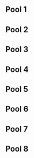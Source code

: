 {{DISPLAYTITLE:McGill Monthly 2: Singles Pools}}
{{tabs static
|name1=Overview
|link1=McGill Monthly/2
|name2=Singles Bracket
|link2=McGill Monthly/2/Singles Bracket
|name3=Singles Pools
|link3=McGill Monthly/2/Singles Pools
|name4=Doubles Bracket
|link4=McGill Monthly/2/Doubles Bracket
|This=3
}}

==Pool 1==
<!-- Generated with http://tournament-nub.rhcloud.com/rrtoliquipedia name=mgm2p1 -->

{{PlayerCrossTable
|cell-width=100
|doublerounded=false
|displaystats=true


|player1=SAUS |player1flag=ca |player1char=link |player1link= |player1bg=up |player1_w= |player1_l=
|player2=Moonpanda |player2flag=us |player2char=sheik |player2link= |player2bg=up |player2_w= |player2_l=
|player3=Stone |player3flag=ca |player3char= |player3link= |player3bg=up |player3_w= |player3_l=
|player4=TG |player4flag=ca |player4char= |player4link= |player4bg= |player4_w= |player4_l=
|player5=Lapopo |player5flag=us |player5char=sheik |player5link= |player5bg= |player5_w= |player5_l=
|player6=Peep |player6flag=ca |player6char= |player6link= |player6bg= |player6_w= |player6_l=

<!--Games of Player 1-->
|1vs2result=2 |1vs2resultvs=0
|1vs3result=2 |1vs3resultvs=0
|1vs4result=2 |1vs4resultvs=0
|1vs5result=2 |1vs5resultvs=0
|1vs6result=2 |1vs6resultvs=0
<!--Games of Player 2-->
|2vs3result=2 |2vs3resultvs=0
|2vs4result=2 |2vs4resultvs=0
|2vs5result=2 |2vs5resultvs=1
|2vs6result=2 |2vs6resultvs=0
<!--Games of Player 3-->
|3vs4result=2 |3vs4resultvs=0
|3vs5result=2 |3vs5resultvs=1
|3vs6result=2 |3vs6resultvs=0
<!--Games of Player 4-->
|4vs5result=0 |4vs5resultvs=2
|4vs6result=2 |4vs6resultvs=0
<!--Games of Player 5-->
|5vs6result=2 |5vs6resultvs=0

}}

==Pool 2==
<!-- Generated with http://tournament-nub.rhcloud.com/rrtoliquipedia name=mgm2p2 -->

{{PlayerCrossTable
|cell-width=100
|doublerounded=false
|displaystats=true


|player1=Chester01 |player1flag=ca |player1char=fox |player1link= |player1bg=up |player1_w= |player1_l=
|player2=Yogi |player2flag=ca |player2char=fox |player2link= |player2bg=up |player2_w= |player2_l=
|player3=Rice |player3flag=ca |player3char=marth |player3link= |player3bg=up |player3_w= |player3_l=
|player4=Axel |player4flag=ca |player4char=falco |player4link= |player4bg= |player4_w= |player4_l=
|player5=Bukkake |player5flag=ca |player5char= |player5link= |player5bg= |player5_w= |player5_l=
|player6=Commander |player6flag=ca |player6char= |player6link= |player6bg= |player6_w= |player6_l=
|player7=Chop |player7flag=ca |player7char= |player7link= |player7bg= |player7_w= |player7_l=

<!--Games of Player 1-->
|1vs2result=2 |1vs2resultvs=1
|1vs3result=2 |1vs3resultvs=0
|1vs4result=2 |1vs4resultvs=0
|1vs5result=2 |1vs5resultvs=0
|1vs6result=2 |1vs6resultvs=0
|1vs7result=2 |1vs7resultvs=0
<!--Games of Player 2-->
|2vs3result=2 |2vs3resultvs=0
|2vs4result=2 |2vs4resultvs=0
|2vs5result=2 |2vs5resultvs=1
|2vs6result=2 |2vs6resultvs=0
|2vs7result=2 |2vs7resultvs=0
<!--Games of Player 3-->
|3vs4result=2 |3vs4resultvs=0
|3vs5result=2 |3vs5resultvs=0
|3vs6result=2 |3vs6resultvs=0
|3vs7result=2 |3vs7resultvs=0
<!--Games of Player 4-->
|4vs5result=2 |4vs5resultvs=0
|4vs6result=2 |4vs6resultvs=0
|4vs7result=2 |4vs7resultvs=0
<!--Games of Player 5-->
|5vs6result=2 |5vs6resultvs=0
|5vs7result=2 |5vs7resultvs=1
<!--Games of Player 6-->
|6vs7result=2 |6vs7resultvs=1

}}

==Pool 3==
<!-- Generated with http://tournament-nub.rhcloud.com/rrtoliquipedia name=mgm2p3 -->

{{PlayerCrossTable
|cell-width=100
|doublerounded=false
|displaystats=true


|player1=Cemo |player1flag=ca |player1char=ic |player1link= |player1bg=up |player1_w= |player1_l=
|player2=GoDiegoGo |player2flag=ve |player2char=falco |player2link= |player2bg=up |player2_w= |player2_l=
|player3=Alan |player3flag=ca |player3char=luigi |player3link= |player3bg=up |player3_w= |player3_l=
|player4=Kratos |player4flag=ca |player4char= |player4link= |player4bg= |player4_w= |player4_l=
|player5=!Ape |player5flag=ca |player5char= |player5link= |player5bg= |player5_w= |player5_l=

<!--Games of Player 1-->
|1vs2result=2 |1vs2resultvs=0
|1vs3result=2 |1vs3resultvs=0
|1vs4result=2 |1vs4resultvs=0
|1vs5result=2 |1vs5resultvs=0
<!--Games of Player 2-->
|2vs3result=2 |2vs3resultvs=0
|2vs4result=2 |2vs4resultvs=0
|2vs5result=2 |2vs5resultvs=0
<!--Games of Player 3-->
|3vs4result=2 |3vs4resultvs=0
|3vs5result=2 |3vs5resultvs=0
<!--Games of Player 4-->
|4vs5result=2 |4vs5resultvs=0

}}

==Pool 4==
<!-- Generated with http://tournament-nub.rhcloud.com/rrtoliquipedia name=mgm2p4 -->

{{PlayerCrossTable
|cell-width=100
|doublerounded=false
|displaystats=true


|player1=Ministry |player1flag=ca |player1char=sheik |player1link= |player1bg=up |player1_w= |player1_l=
|player2=Xuna |player2flag=ca |player2char=fox |player2link= |player2bg=up |player2_w= |player2_l=
|player3=Tranimal |player3flag=ca |player3char=sheik |player3link= |player3bg=up |player3_w= |player3_l=
|player4=PHD |player4flag=ca |player4char= |player4link= |player4bg= |player4_w= |player4_l=
|player5=Sumaki |player5flag=ca |player5char= |player5link= |player5bg= |player5_w= |player5_l=
|player6=Hero |player6flag=ca |player6char= |player6link= |player6bg= |player6_w= |player6_l=

<!--Games of Player 1-->
|1vs2result=2 |1vs2resultvs=0
|1vs3result=1 |1vs3resultvs=2
|1vs4result=2 |1vs4resultvs=0
|1vs5result=2 |1vs5resultvs=1
|1vs6result=2 |1vs6resultvs=0
<!--Games of Player 2-->
|2vs3result=2 |2vs3resultvs=1
|2vs4result=2 |2vs4resultvs=0
|2vs5result=2 |2vs5resultvs=1
|2vs6result=2 |2vs6resultvs=0
<!--Games of Player 3-->
|3vs4result=2 |3vs4resultvs=0
|3vs5result=2 |3vs5resultvs=0
|3vs6result=2 |3vs6resultvs=0
<!--Games of Player 4-->
|4vs5result=0 |4vs5resultvs=2
|4vs6result=0 |4vs6resultvs=2
<!--Games of Player 5-->
|5vs6result=2 |5vs6resultvs=1

}}

==Pool 5==
<!-- Generated with http://tournament-nub.rhcloud.com/rrtoliquipedia name=mgm2p5 -->

{{PlayerCrossTable
|cell-width=100
|doublerounded=false
|displaystats=true


|player1=Waz |player1flag=ca |player1char=sheik |player1link= |player1bg=up |player1_w= |player1_l=
|player2=Flood |player2flag=ca |player2char=peach |player2link= |player2bg=up |player2_w= |player2_l=
|player3=TM |player3flag=ca |player3char=peach |player3link= |player3bg=up |player3_w= |player3_l=
|player4=JROC |player4flag=ca |player4char= |player4link= |player4bg= |player4_w= |player4_l=
|player5=Miko |player5flag=ca |player5char= |player5link= |player5bg= |player5_w= |player5_l=
|player6=Albatross |player6flag=ca |player6char= |player6link= |player6bg= |player6_w= |player6_l=

<!--Games of Player 1-->
|1vs2result=0 |1vs2resultvs=2
|1vs3result=2 |1vs3resultvs=0
|1vs4result=2 |1vs4resultvs=0
|1vs5result=2 |1vs5resultvs=0
|1vs6result=2 |1vs6resultvs=0
<!--Games of Player 2-->
|2vs3result=0 |2vs3resultvs=2
|2vs4result=2 |2vs4resultvs=0
|2vs5result=2 |2vs5resultvs=0
|2vs6result=2 |2vs6resultvs=0
<!--Games of Player 3-->
|3vs4result=2 |3vs4resultvs=0
|3vs5result=2 |3vs5resultvs=0
|3vs6result=2 |3vs6resultvs=0
<!--Games of Player 4-->
|4vs5result=2 |4vs5resultvs=0
|4vs6result=2 |4vs6resultvs=0
<!--Games of Player 5-->
|5vs6result=0 |5vs6resultvs=2

}}

==Pool 6==
<!-- Generated with http://tournament-nub.rhcloud.com/rrtoliquipedia name=mgm2p6 -->

{{PlayerCrossTable
|cell-width=100
|doublerounded=false
|displaystats=true


|player1=Kyle |player1flag=br |player1char=peach |player1link= |player1bg=up |player1_w= |player1_l=
|player2=Jager |player2flag=us |player2char=fox |player2link= |player2bg=up |player2_w= |player2_l=
|player3=Testrider |player3flag=ca |player3char=sheik |player3link= |player3bg=up |player3_w= |player3_l=
|player4=Mook |player4flag=ca |player4char= |player4link= |player4bg= |player4_w= |player4_l=
|player5=Broseidon |player5flag=ca |player5char= |player5link= |player5bg= |player5_w= |player5_l=
|player6=Kev |player6flag=ca |player6char=luigi |player6link= |player6bg= |player6_w= |player6_l=

<!--Games of Player 1-->
|1vs2result=2 |1vs2resultvs=0
|1vs3result=2 |1vs3resultvs=0
|1vs4result=2 |1vs4resultvs=0
|1vs5result=2 |1vs5resultvs=0
|1vs6result=2 |1vs6resultvs=0
<!--Games of Player 2-->
|2vs3result=2 |2vs3resultvs=0
|2vs4result=2 |2vs4resultvs=0
|2vs5result=2 |2vs5resultvs=0
|2vs6result=2 |2vs6resultvs=0
<!--Games of Player 3-->
|3vs4result=2 |3vs4resultvs=0
|3vs5result=2 |3vs5resultvs=0
|3vs6result=2 |3vs6resultvs=0
<!--Games of Player 4-->
|4vs5result=0 |4vs5resultvs=2
|4vs6result=0 |4vs6resultvs=2
<!--Games of Player 5-->
|5vs6result=2 |5vs6resultvs=0

}}

==Pool 7==
<!-- Generated with http://tournament-nub.rhcloud.com/rrtoliquipedia name=mgm2p7 -->

{{PlayerCrossTable
|cell-width=100
|doublerounded=false
|displaystats=true


|player1=Sauc3 |player1flag=ca |player1char=fox |player1link= |player1bg=up |player1_w= |player1_l=
|player2=ZergG |player2flag=ca |player2char=fox |player2link= |player2bg=up |player2_w= |player2_l=
|player3=Vane |player3flag=ca |player3char=cf |player3link= |player3bg= |player3_w= |player3_l=
|player4=Lafungo |player4flag=us |player4char=ganondorf |player4link= |player4bg= |player4_w= |player4_l=
|player5=Baz |player5flag=ca |player5char=ganondorf |player5link= |player5bg= |player5_w= |player5_l=
|player6=Shlomer |player6flag=ca |player6char=marth |player6link= |player6bg= |player6_w= |player6_l=
|player7=Gabe |player7flag=ca |player7char=marth |player7link= |player7bg=up |player7_w= |player7_l=

<!--Games of Player 1-->
|1vs2result=2 |1vs2resultvs=0
|1vs3result=2 |1vs3resultvs=0
|1vs4result=2 |1vs4resultvs=0
|1vs5result=2 |1vs5resultvs=0
|1vs6result=2 |1vs6resultvs=0
|1vs7result=2 |1vs7resultvs=0
<!--Games of Player 2-->
|2vs3result=1 |2vs3resultvs=2
|2vs4result=2 |2vs4resultvs=0
|2vs5result=2 |2vs5resultvs=0
|2vs6result=2 |2vs6resultvs=0
|2vs7result=2 |2vs7resultvs=1
<!--Games of Player 3-->
|3vs4result=2 |3vs4resultvs=0
|3vs5result=2 |3vs5resultvs=0
|3vs6result=2 |3vs6resultvs=1
|3vs7result=1 |3vs7resultvs=2
<!--Games of Player 4-->
|4vs5result=2 |4vs5resultvs=0
|4vs6result=2 |4vs6resultvs=1
|4vs7result=0 |4vs7resultvs=2
<!--Games of Player 5-->
|5vs6result=2 |5vs6resultvs=1
|5vs7result=0 |5vs7resultvs=2
<!--Games of Player 6-->
|6vs7result=0 |6vs7resultvs=2

}}

==Pool 8==
<!-- Generated with http://tournament-nub.rhcloud.com/rrtoliquipedia name=mgm2p8 -->

{{PlayerCrossTable
|cell-width=100
|doublerounded=false
|displaystats=true


|player1=Handsome Tom |player1flag=ca |player1char=jigglypuff |player1link= |player1bg=up |player1_w= |player1_l=
|player2=Vanitas |player2flag=ca |player2char=ic |player2link= |player2bg=up |player2_w= |player2_l=
|player3=Keo |player3flag=ca |player3char=sheik |player3link= |player3bg=up |player3_w= |player3_l=
|player4=Shel |player4flag=ca |player4char= |player4link= |player4bg= |player4_w= |player4_l=
|player5=2Chz |player5flag=ca |player5char= |player5link= |player5bg= |player5_w= |player5_l=
|player6=Cheer |player6flag=ca |player6char= |player6link= |player6bg= |player6_w= |player6_l=

<!--Games of Player 1-->
|1vs2result=0 |1vs2resultvs=2
|1vs3result=1 |1vs3resultvs=2
|1vs4result=2 |1vs4resultvs=1
|1vs5result=2 |1vs5resultvs=0
|1vs6result=2 |1vs6resultvs=0
<!--Games of Player 2-->
|2vs3result=2 |2vs3resultvs=0
|2vs4result=2 |2vs4resultvs=0
|2vs5result=2 |2vs5resultvs=0
|2vs6result=2 |2vs6resultvs=0
<!--Games of Player 3-->
|3vs4result=2 |3vs4resultvs=0
|3vs5result=2 |3vs5resultvs=0
|3vs6result=2 |3vs6resultvs=0
<!--Games of Player 4-->
|4vs5result=2 |4vs5resultvs=1
|4vs6result=2 |4vs6resultvs=0
<!--Games of Player 5-->
|5vs6result=2 |5vs6resultvs=1

}}
